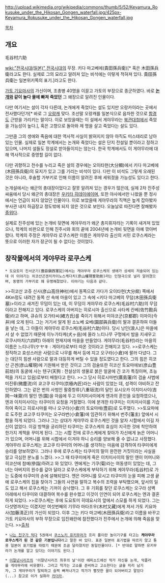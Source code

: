 http://upload.wikimedia.org/wikipedia/commons/thumb/5/52/Keyamura_Rokusuke_under_the_Hikosan_Gongen_waterfall.jpg/425px-Keyamura_Rokusuke_under_the_Hikosan_Gongen_waterfall.jpg

[[목차]]

== 개요 ==

毛谷村六助

[[wiki:"전국시대(일본)" 전국시대]]의 무장. 키다 마고베에(貴田孫兵衛)[* 혹은 木田孫兵衛라고도 한다. 실제로 그의 묘라고 알려져 있는 비석에는 이렇게 적혀져 있다. 貴田孫兵衛는 일본위키쪽의 표기.]라고도 한다. 

[[가토 기요마사]]의 가신이며, 조총병 40명을 이끌고 가토의 부장으로 종군하였다. 바로 '''[[논개]]와 같이 놀다 물에 빠져 죽었던''' 그 왜장으로 알려진 인물이다.

다만 여기서는 설이 각자 다른데, 논개에게 죽었다는 설도 있지만 오랑카이라는 곳에서 전사했다던가[* 바로 그 [[오랑캐]] 맞다. 조선말 오랑캐를 일본식으로 음차한 것으로 [[함경도]] 근방을 가리키는 말이다. 이로 보았을때는 이 설에서 게야무라는 [[북관대첩]]에서 죽었을 가능성이 높다.], 혹은 고향으로 돌아와 제 명을 살고 죽었다는 설도 있다. 

그만큼 그의 생애와 죽음에 대한 역사적 사실이 밝혀지지 않아 아직도 미스테리로 남아있는 인물. 실제로 일본 학계에서는 논개와 죽었다는 설은 단지 전설일 뿐이라고 정하고 있으며, 나머지 설들도 정설로 받아들이지는 않는다. 한국 학계에서도 이 게야무라에 대해 역사적으로 증명할 길이 없다.

다만 귀향하고 천수를 누리고 죽은 설의 경우에는 오이타현(大分顯)에서 키다 마고베에(木田孫兵衛)의 묘지가 있고 그를 기리는 비석이 있다. 다만 이 비석도 그렇게 오래된 것은 아니라, 후술할 가부키로 인해 이름이 알려진 후에 세워졌을 가능성도 있다고 한다.

논개설에서는 왜군의 총대장이었다고 잘못 알려져 있는 경우가 많은데, 실제 2차 진주성 싸움에서 당시 왜군의 총대장은 [[우키타 히데이에]]이며, 또한 야사에서만 나왔을 뿐 정사에서는 언급이 되지 않았던 인물이다. 이로 보았을때 게야무라의 직책은 높게 잡아봤자 부사관 내지 하급장교 정도밖에 되지 않은 것으로 보인다. 오늘날로 따진다면 잘해봤자 [[중위]]다.

실제로 진주성에 있는 논개비 뒷면에 게야무라가 왜군 총지휘자라는 기록이 새겨져 있었으나, 학계의 비판으로 인해 진주시와 회의 끝에 2004년에 논개비 뒷면을 아예 깎아버렸다. 학계의 주장은 게야무라 로쿠스케란 이름은 게야무라 출신의 서민 로쿠스케라는 뜻으로 이러한 자가 장군이 될 수 없다는 것이었다.

== 창작물에서의 게야무라 로쿠스케 ==
 * 도요토미 진서군기(豊臣鎭西軍記)에서는 게야무라 로쿠스케의 생애가 상세히 저술되어 있는데 이 이야기는 히코산곤겐치카이노스케다치(彦山權現誓助劍)라는 인형극으로 널리 알려졌으며, 동명의 가부키로 꽤 유명해졌었다. 이야기는 다음과 같다.
>>히코산 코쥬 신사(彦山高住神社)에서 동쪽으로 가다가 오이타현(大分県) 쪽에서 4Km정도 내려간 동쪽 산 속에 마을이 있고 그 속에 <키다 마고베의 무덤(木田孫兵衛墓)>이라고 새겨진 무덤이 있는 데, 이 무덤이 게야무라 로쿠스케(毛谷村六助)의 무덤이라고 전해지고 있다. 로쿠스케의 아버지는 히로시마 출신으로 사타케 칸베(佐竹勘兵衛)라고 하며, 큐슈의 오가타씨(緖方氏)를 죽이기 위해서 미야코군(京都郡) 이마이(今井)에 오게 된다. 그는 거기서 알게 된 소노베 요베(園部與兵衛)의 딸과 결혼하여 아들을 낳는 데, 그 아들이 게야무라 로쿠스케(毛谷村六助)이다. 당시 낭인(浪人)은 마을에서 살 수 없었기 때문에 이누가타케(犬ヶ岳)에 올라 느티나무 구멍에서 밤을 지새우고 로쿠시마치(六四町) 아래의 현재지에 마을을 만들었다. 게야무라(毛谷村)라는 마을의 이름은 느티나무(ケヤキ : 게야키)로부터 따온 것이라고 전해지고 있다.
>>로쿠스케는 정직하고 효성스러운 사람으로 나무를 해서 등에 지고 오구라(小倉)에 팔러 다녔다. 그는 대단히 힘센 사람으로 말과 대등하게 버틸 수 있을 정도였다고 한다. 그의 힘은 히코산 곤겐(彦山權現)에 기원해서 받은 것이고 그의 검술또한 히코산 토요마에보(彦山豊前坊)의 동굴에 사는 텐구(天狗 : 전설상의 생물로 붉은 얼굴에 긴 코가 특징이며, 초능력을 가지고 있음)로부터 배웠다고 한다. 
>>그 당시 히로시마번(廣島藩)의 검술 사범에 미진류(微塵流)의 쿄고쿠 타쿠미(京極內匠)라는 사람이 있었는 데, 성격이 야비하고 잔인하였다. 그는 같은 번의 사범인 팔중항류(八重垣流)의 달인 요시오카 이치미사이(吉岡一味齋)의 딸인 엔(園)을 마음에 두고 이치미사이에게 엔과의 혼인을 요청하였으나, 엔과 이치미사이는 타쿠미의 요청을 거절했다. 이에 분개한 타쿠미는 이치미사이를 기습하여 죽이고 히로시마를 떠나 오구라(小倉)의 토요마에(豊前)로 도주했다. 
>>토요마에로 도주한 쿄고쿠 타쿠미는 오구라번(小倉藩)에 임관하기 위해서 번주(藩主) 앞에서 시합을 하게 되었다. 그러나 그는 상대가 게야무라 로쿠스케인 것을 알자 시합에서 이길 자신이 없었다. 이길 방책을 궁리하던 타쿠미는 로쿠스케의 효심이 지극한 것에 착안하여 한가지 계책을 꾸미게 된다. 그는 시합 전에 로쿠스케에게 찾아가 자신에게 늙은 어머니가 있으며, 어머니를 위해 시합에서 이겨야 하니 승리를 양보해 줄 수 없냐고 사정했다. 게야무라 로쿠스케는 쿄고쿠 타쿠미의 어머니를 생각하는 마음에 감격하여 타쿠미에게 승리를 양보하였다. 그러나 후에 로쿠스케는 타쿠미의 말이 완전한 거짓이라는 사실을 알고 극심한 분노를 느꼈다. 
>>그 때 타쿠미에게 죽은 이치미사이의 딸인 엔이 어머니와 히코산에 참예(參詣)하려고 와 있었다. 엔에게는 기쿠(菊)라는 여동생이 있었는 데, 그녀는 아버지의 원수를 갚아 달라고 로쿠스케에게 부탁하기 위해 게야무라(毛谷村)로 가는 도중에 타쿠미의 손에 살해되었다. 엔은 어머니를 모시고 타쿠미의 눈을 피해 고생 끝에 로쿠스케의 집을 찾아가 그들의 사연을 말하고 복수의 조력을 부탁했으며, 앞서의 일도 있고 해서 로쿠스케는 기꺼이 승낙했다. 그 후 기회를 찾던 로쿠스케는 오구라 성벽 아래에서 타쿠미와 대결하여 복수를 완수했고 이것이 인연이 되어 로쿠스케는 엔과 결혼하게 되었다.
>>로쿠스케는 후에 도요토미 히데요시의 앞에서 스모를 하게 되었다. 그는 다섯명까지는 이겼지만 여섯번째의 기무라 마타조우(木村又藏)에게 져서 가토 키요마사(加藤淸正)의 가신이 되었다. 이후 그는 키다 마고베(木田孫兵衛)라고 이름을 바꾸고 가토 키요마사의 부하 무장으로 임진왜란에 참전했다가 진주에서 논개에 의해 죽음을 맞는다.
>>[http://kin.naver.com/open100/detail.nhn?d1id=11&dirId=111001&docId=701367&qb=7Z6I7L2U7IKwIOy9lOylrCDsi6Dsgqwo5b2m5bGx6auY5L2P56We56S+&enc=utf8&section=kin&rank=1&search_sort=0&spq=0&pid=gJpHDU5Y7tNssbdJ7hsssc--407119&sid=T7p5lXNYuk8AAGQ7EAo 출처]

 * [[나는 친구가 적다]] 5권에서 [[쿠스노키 유키무라]]가 프리 폴이란 놀이기구를 타고는 '''케야무라 로쿠스케가 된 것 같은 기분입니다'''라고 말한 바 있다. 표준 일본어 표기법을 따르지 않고 통용 일본어 표기법을 따랐기 때문에 조금 달라졌지만 동일인물이다. [* 반대로 말하면 유키무라가 논개를 알고 있다는 이야기도 된다.]

 * [[이말년시리즈]]의 '이말년시리즈 최후의 날'이란 에피소드에선 작가 자신을 논개, 악플러를 게야무라에 비유했다. 그리고 작가는 고소를 준비하고 고소한다는 글을 미리 남기자, 그 게야무라가 탈퇴하고 슬쩍 빠져나가고 작가가 뻘짓한 꼴이 되어버리고 말았다(...) 참고로 이거 실화라 [[카더라]].




